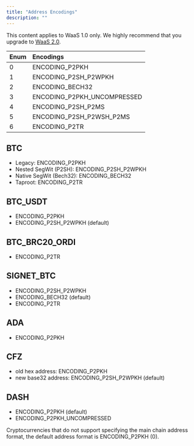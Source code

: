 ```yaml
---
title: "Address Encodings"
description: ""
---
```

<Note>This content applies to WaaS 1.0 only. We highly recommend that you upgrade to [WaaS 2.0](/v2/guides/overview/introduction).</Note>

| **Enum** | **Encodings** |
|:----|:----|
| 0 | ENCODING_P2PKH |
| 1 | ENCODING_P2SH_P2WPKH |
| 2 | ENCODING_BECH32 |
| 3 | ENCODING_P2PKH_UNCOMPRESSED |
| 4 | ENCODING_P2SH_P2MS |
| 5 | ENCODING_P2SH_P2WSH_P2MS |
| 6 | ENCODING_P2TR |

## BTC
- Legacy: ENCODING_P2PKH
- Nested SegWit (P2SH): ENCODING_P2SH_P2WPKH
- Native SegWit (Bech32): ENCODING_BECH32
- Taproot: ENCODING_P2TR

## BTC_USDT
- ENCODING_P2PKH
- ENCODING_P2SH_P2WPKH (default)

## BTC_BRC20_ORDI
- ENCODING_P2TR

## SIGNET_BTC
- ENCODING_P2SH_P2WPKH
- ENCODING_BECH32 (default)
- ENCODING_P2TR

## ADA
- ENCODING_P2PKH

## CFZ
- old hex address: ENCODING_P2PKH
- new base32 address: ENCODING_P2SH_P2WPKH (default)

## DASH
- ENCODING_P2PKH (default)
- ENCODING_P2PKH_UNCOMPRESSED

Cryptocurrencies that do not support specifying the main chain address format, the default address format is ENCODING_P2PKH (0).


